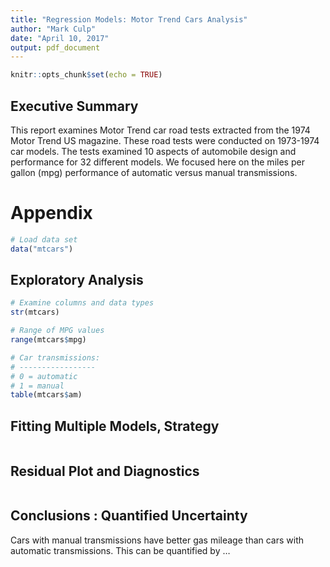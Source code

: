 ```yaml
---
title: "Regression Models: Motor Trend Cars Analysis"
author: "Mark Culp"
date: "April 10, 2017"
output: pdf_document
---
```


```r
knitr::opts_chunk$set(echo = TRUE)
```

## Executive Summary
This report examines Motor Trend car road tests extracted from the 1974 Motor Trend US magazine.  These road tests were conducted on 1973-1974 car models.  The tests examined 10 aspects of automobile design and performance for 32 different models.  We focused here on the miles per gallon (mpg) performance of automatic versus manual transmissions.   


# Appendix
```r

# Load data set
data("mtcars")


```
## Exploratory Analysis

```r

# Examine columns and data types
str(mtcars)

# Range of MPG values
range(mtcars$mpg)

# Car transmissions: 
# -----------------
# 0 = automatic 
# 1 = manual 
table(mtcars$am)

```

## Fitting Multiple Models, Strategy

```r

```

## Residual Plot and Diagnostics
```r

```

## Conclusions : Quantified Uncertainty

Cars with manual transmissions have better gas mileage than cars with automatic transmissions.  This can be quantified by ...

```r

```


